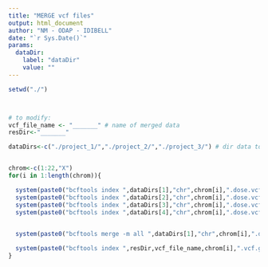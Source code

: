 ```yaml
---
title: "MERGE vcf files"
output: html_document
author: "NM - ODAP - IDIBELL"
date: "`r Sys.Date()`"
params:
  dataDir:
    label: "dataDir"
    value: ""
---
```





```r
setwd("./")



# to modify:
vcf_file_name <- "_______" # name of merged data
resDir<-"_______"

dataDirs<-c("./project_1/","./project_2/","./project_3/") # dir data to merge


chrom<-c(1:22,"X")
for(i in 1:length(chrom)){

  system(paste0("bcftools index ",dataDirs[1],"chr",chrom[i],".dose.vcf.gz"))
  system(paste0("bcftools index ",dataDirs[2],"chr",chrom[i],".dose.vcf.gz"))
  system(paste0("bcftools index ",dataDirs[3],"chr",chrom[i],".dose.vcf.gz"))
  system(paste0("bcftools index ",dataDirs[4],"chr",chrom[i],".dose.vcf.gz"))

  
  system(paste0("bcftools merge -m all ",dataDirs[1],"chr",chrom[i],".dose.vcf.gz ",dataDirs[2],"chr",chrom[i],".dose.vcf.gz ",dataDirs[3],"chr",chrom[i],".dose.vcf.gz ",dataDirs[4],"chr",chrom[i],".dose.vcf.gz -Oz -o ",resDir,vcf_file_name,chrom[i],".vcf.gz"))

  system(paste0("bcftools index ",resDir,vcf_file_name,chrom[i],".vcf.gz"))
}
```
